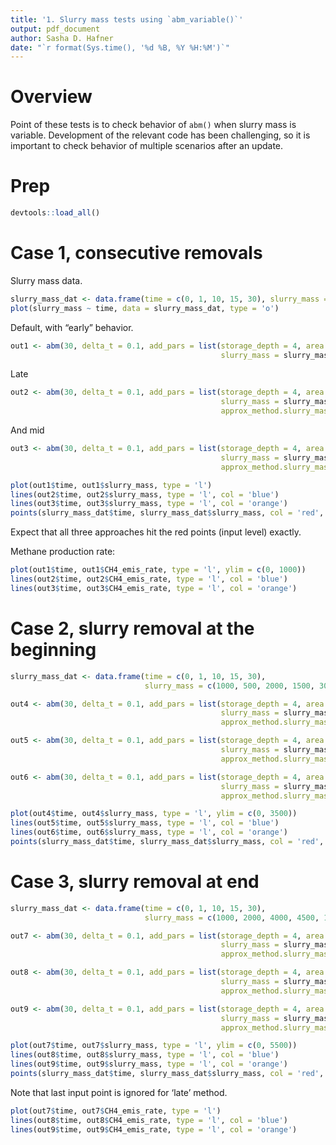 ```yaml
---
title: '1. Slurry mass tests using `abm_variable()`'
output: pdf_document
author: Sasha D. Hafner
date: "`r format(Sys.time(), '%d %B, %Y %H:%M')`"
---
```


# Overview
Point of these tests is to check behavior of `abm()` when slurry mass is variable.
Development of the relevant code has been challenging, so it is important to check behavior of multiple scenarios after an update.

# Prep

```r
devtools::load_all()
```

# Case 1, consecutive removals

Slurry mass data.

```r
slurry_mass_dat <- data.frame(time = c(0, 1, 10, 15, 30), slurry_mass = c(1000, 7000, 2000, 1500, 3000))
plot(slurry_mass ~ time, data = slurry_mass_dat, type = 'o')
```

Default, with "early" behavior.

```r
out1 <- abm(30, delta_t = 0.1, add_pars = list(storage_depth = 4, area = 1000, 
                                               slurry_mass = slurry_mass_dat))
```

Late

```r
out2 <- abm(30, delta_t = 0.1, add_pars = list(storage_depth = 4, area = 1000, 
                                               slurry_mass = slurry_mass_dat, 
                                               approx_method.slurry_mass = 'late'))
```

And mid

```r
out3 <- abm(30, delta_t = 0.1, add_pars = list(storage_depth = 4, area = 1000, 
                                               slurry_mass = slurry_mass_dat, 
                                               approx_method.slurry_mass = 'mid'))
```

```r
plot(out1$time, out1$slurry_mass, type = 'l')
lines(out2$time, out2$slurry_mass, type = 'l', col = 'blue')
lines(out3$time, out3$slurry_mass, type = 'l', col = 'orange')
points(slurry_mass_dat$time, slurry_mass_dat$slurry_mass, col = 'red', pch = 19)
```

Expect that all three approaches hit the red points (input level) exactly.

Methane production rate:

```r
plot(out1$time, out1$CH4_emis_rate, type = 'l', ylim = c(0, 1000))
lines(out2$time, out2$CH4_emis_rate, type = 'l', col = 'blue')
lines(out3$time, out3$CH4_emis_rate, type = 'l', col = 'orange')
```

# Case 2, slurry removal at the beginning

```r
slurry_mass_dat <- data.frame(time = c(0, 1, 10, 15, 30), 
                              slurry_mass = c(1000, 500, 2000, 1500, 3000))

out4 <- abm(30, delta_t = 0.1, add_pars = list(storage_depth = 4, area = 1000, 
                                               slurry_mass = slurry_mass_dat, 
                                               approx_method.slurry_mass = 'early'))

out5 <- abm(30, delta_t = 0.1, add_pars = list(storage_depth = 4, area = 1000, 
                                               slurry_mass = slurry_mass_dat, 
                                               approx_method.slurry_mass = 'late'))

out6 <- abm(30, delta_t = 0.1, add_pars = list(storage_depth = 4, area = 1000, 
                                               slurry_mass = slurry_mass_dat, 
                                               approx_method.slurry_mass = 'mid'))

```

```r
plot(out4$time, out4$slurry_mass, type = 'l', ylim = c(0, 3500))
lines(out5$time, out5$slurry_mass, type = 'l', col = 'blue')
lines(out6$time, out6$slurry_mass, type = 'l', col = 'orange')
points(slurry_mass_dat$time, slurry_mass_dat$slurry_mass, col = 'red', pch = 19)
```

# Case 3, slurry removal at end

```r
slurry_mass_dat <- data.frame(time = c(0, 1, 10, 15, 30), 
                              slurry_mass = c(1000, 2000, 4000, 4500, 1000))

out7 <- abm(30, delta_t = 0.1, add_pars = list(storage_depth = 4, area = 1000, 
                                               slurry_mass = slurry_mass_dat, 
                                               approx_method.slurry_mass = 'early'))

out8 <- abm(30, delta_t = 0.1, add_pars = list(storage_depth = 4, area = 1000, 
                                               slurry_mass = slurry_mass_dat, 
                                               approx_method.slurry_mass = 'late'))

out9 <- abm(30, delta_t = 0.1, add_pars = list(storage_depth = 4, area = 1000, 
                                               slurry_mass = slurry_mass_dat, 
                                               approx_method.slurry_mass = 'mid'))


```

```r
plot(out7$time, out7$slurry_mass, type = 'l', ylim = c(0, 5500))
lines(out8$time, out8$slurry_mass, type = 'l', col = 'blue')
lines(out9$time, out9$slurry_mass, type = 'l', col = 'orange')
points(slurry_mass_dat$time, slurry_mass_dat$slurry_mass, col = 'red', pch = 19)
```

Note that last input point is ignored for 'late' method.

```r
plot(out7$time, out7$CH4_emis_rate, type = 'l')
lines(out8$time, out8$CH4_emis_rate, type = 'l', col = 'blue')
lines(out9$time, out9$CH4_emis_rate, type = 'l', col = 'orange')
```


